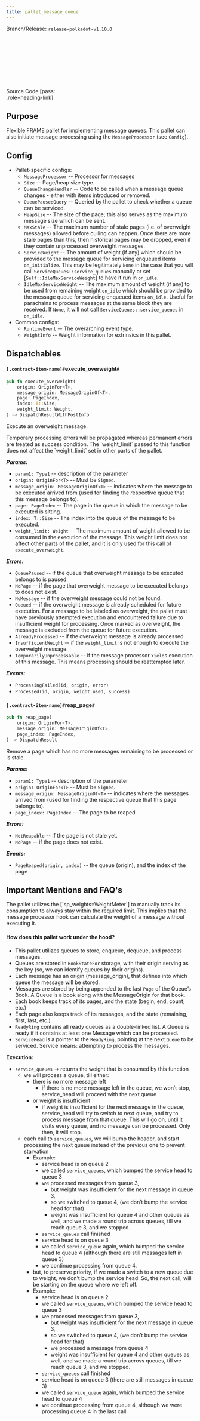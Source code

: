 ```yaml
---
title: pallet_message_queue
---
```


Branch/Release: `release-polkadot-v1.10.0`

Source Code [pass:[<svg class="icon"><use href="#github-icon"/></svg>](https://github.com/paritytech/polkadot-sdk/blob/release-polkadot-v1.10.0/substrate/frame/message-queue/src/lib.rs),role=heading-link]

## Purpose

Flexible FRAME pallet for implementing message queues. This pallet can also initiate message processing using the `MessageProcessor` (see `Config`).

## Config
* Pallet-specific configs:
  * `MessageProcessor` -- Processor for messages
  * `Size` -- Page/heap size type.
  * `QueueChangeHandler` -- Code to be called when a message queue changes - either with items introduced or removed.
  * `QueuePausedQuery` -- Queried by the pallet to check whether a queue can be serviced.
  * `HeapSize` -- The size of the page; this also serves as the maximum message size which can be sent.
  * `MaxStale` -- The maximum number of stale pages (i.e. of overweight messages) allowed before culling can happen. Once there are more stale pages than this, then historical pages may be dropped, even if they contain unprocessed overweight messages.
  * `ServiceWeight` -- The amount of weight (if any) which should be provided to the message queue for servicing enqueued items `on_initialize`. This may be legitimately `None` in the case that you will call `ServiceQueues::service_queues` manually or set [`Self::IdleMaxServiceWeight`] to have it run in `on_idle`.
  * `IdleMaxServiceWeight` -- The maximum amount of weight (if any) to be used from remaining weight `on_idle` which should be provided to the message queue for servicing enqueued items `on_idle`. Useful for parachains to process messages at the same block they are received. If `None`, it will not call `ServiceQueues::service_queues` in `on_idle`.
* Common configs:
  * `RuntimeEvent` -- The overarching event type.
  * `WeightInfo` -- Weight information for extrinsics in this pallet.

## Dispatchables

#### `[.contract-item-name]#`execute_overweight`#`
```rust
pub fn execute_overweight(
    origin: OriginFor<T>,
    message_origin: MessageOriginOf<T>,
    page: PageIndex,
    index: T::Size,
    weight_limit: Weight,
) -> DispatchResultWithPostInfo
```
Execute an overweight message.

<Callout>
Temporary processing errors will be propagated whereas permanent errors are treated
as success condition.
</Callout>

<Callout type='warn'>
The `weight_limit` passed to this function does not affect the `weight_limit` set in other parts of the pallet.
</Callout>

***Params:***

* `param1: Type1` -- description of the parameter
* `origin: OriginFor<T>` -- Must be `Signed`.
* `message_origin: MessageOriginOf<T>` -- indicates where the message to be executed arrived from (used for finding the respective queue that this message belongs to).
* `page: PageIndex` -- The page in the queue in which the message to be executed is sitting.
* `index: T::Size` -- The index into the queue of the message to be executed.
* `weight_limit: Weight` -- The maximum amount of weight allowed to be consumed in the execution
of the message. This weight limit does not affect other parts of the pallet, and it is only used for this call of `execute_overweight`.

***Errors:***

* `QueuePaused` -- if the queue that overweight message to be executed belongs to is paused.
* `NoPage` -- if the page that overweight message to be executed belongs to does not exist.
* `NoMessage` -- if the overweight message could not be found.
* `Queued` -- if the overweight message is already scheduled for future execution.
For a message to be labeled as overweight, the pallet must have previously attempted execution and
encountered failure due to insufficient weight for processing. Once marked as overweight, the message
is excluded from the queue for future execution.
* `AlreadyProcessed` -- if the overweight message is already processed.
* `InsufficientWeight` -- if the `weight_limit` is not enough to execute the overweight message.
* `TemporarilyUnprocessable` -- if the message processor `Yield`s execution of this message. This means processing should be reattempted later.

***Events:***

* `ProcessingFailed(id, origin, error)`
* `Processed(id, origin, weight_used, success)`

#### `[.contract-item-name]#`reap_page`#`
```rust
pub fn reap_page(
    origin: OriginFor<T>,
    message_origin: MessageOriginOf<T>,
    page_index: PageIndex,
) -> DispatchResult
```

Remove a page which has no more messages remaining to be processed or is stale.

***Params:***

* `param1: Type1` -- description of the parameter
* `origin: OriginFor<T>` -- Must be `Signed`.
* `message_origin: MessageOriginOf<T>` -- indicates where the messages arrived from (used for finding the respective queue that this page belongs to).
* `page_index: PageIndex` -- The page to be reaped

***Errors:***

* `NotReapable` -- if the page is not stale yet.
* `NoPage` -- if the page does not exist.

***Events:***

* `PageReaped(origin, index)` -- the queue (origin), and the index of the page

## Important Mentions and FAQ's

<Callout type='warn'>
The pallet utilizes the [`sp_weights::WeightMeter`] to manually track its consumption to always stay within
the required limit. This implies that the message processor hook can calculate the weight of a message without executing it.
</Callout>

#### How does this pallet work under the hood?

* This pallet utilizes queues to store, enqueue, dequeue, and process messages.
* Queues are stored in `BookStateFor` storage, with their origin serving as the key (so, we can identify queues by their origins).
* Each message has an origin (message_origin), that defines into which queue the message will be stored.
* Messages are stored by being appended to the last `Page` of the Queue’s Book. A Queue is a book along with the MessageOrigin for that book.
* Each book keeps track of its pages, and the state (begin, end, count, etc.)
* Each page also keeps track of its messages, and the state (remaining, first, last, etc.)
* `ReadyRing` contains all ready queues as a double-linked list. A Queue is ready if it contains at least one Message which can be processed.
* `ServiceHead` is a pointer to the `ReadyRing`, pointing at the next `Queue` to be serviced. Service means: attempting to process the messages.

**Execution:**

* `service_queues` → returns the weight that is consumed by this function
  * we will process a queue, till either:
    * there is no more message left
      * if there is no more message left in the queue, we won’t stop, service_head will proceed with the next queue
    * or weight is insufficient
      * if weight is insufficient for the next message in the queue, service_head will try to switch to next queue, and try to process message from that queue. This will go on, until it visits every queue, and no message can be processed. Only then, it will stop.
  * each call to `service_queues`, we will bump the header, and start processing the next queue instead of the previous one to prevent starvation
    * Example:
      * service head is on queue 2
      * we called `service_queues`, which bumped the service head to queue 3
      * we processed messages from queue 3,
        * but weight was insufficient for the next message in queue 3,
        * so we switched to queue 4, (we don’t bump the service head for that)
        * weight was insufficient for queue 4 and other queues as well, and we made a round trip across queues, till we reach queue 3, and we stopped.
      * `service_queues` call finished
      * service head is on queue 3
      * we called `service_queue` again, which bumped the service head to queue 4 (although there are still messages left in queue 3)
      * we continue processing from queue 4.
    * but, to preserve priority, if we made a switch to a new queue due to weight, we don’t bump the service head. So, the next call, will be starting on the queue where we left off.
    * Example:
      * service head is on queue 2
      * we called `service_queues`, which bumped the service head to queue 3
      * we processed messages from queue 3,
        * but weight was insufficient for the next message in queue 3,
        * so we switched to queue 4, (we don’t bump the service head for that)
        * we processed a message from queue 4
        * weight was insufficient for queue 4 and other queues as well, and we made a round trip across queues, till we reach queue 3, and we stopped.
      * `service_queues` call finished
      * service head is on queue 3 (there are still messages in queue 3)
      * we called `service_queue` again, which bumped the service head to queue 4
      * we continue processing from queue 4, although we were processing queue 4 in the last call
